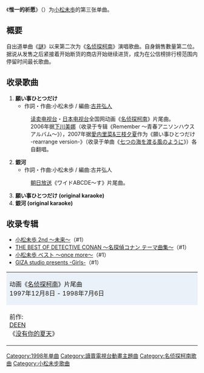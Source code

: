 {{unreferenced|time=2011-11-05T18:17:00+00:00}}
{{Infobox Single 
| Name           = 惟一的祈愿<br/>{{lang|ja|願い事ひとつだけ}}
| Artist         = [[小松未歩|小松未歩]]
| Album          = [[小松未歩_2nd_〜未来〜|小松未歩 2nd 〜未来〜]]
| A-side         = 
| B-side         = 銀河
| Released       = 1998年1月14日
| Format         = 
| Recorded       = 1997年
| Genre          = [[J-POP|J-POP]] 
| Length         = 18分13秒
| Label          = Amemura O-town Record
| Writer         =  
| Producer       = ROCKAKU
| Certification  = 
| Chart position = *周间最高位8位（[[Oricon公信榜|Oricon]]）
*1998年度年间81位（Oricon） 
| Last single  = [[闪耀星晨|闪耀星晨]]<br />（1997年）
| This single    = '''願い事ひとつだけ''' <br />（1998年）
| Next single    = [[anybody's_game|anybody's game]]<br />（1998年） 
| Misc           = 
}}
《'''惟一的祈愿'''》（{{lang-ja|'''願い事ひとつだけ'''}}）为[[小松未歩|小松未歩]]的第三张单曲。

== 概要 ==
自出道单曲《[[谜_(单曲)|謎]]》以来第二次为《[[名侦探柯南_(动画)|名侦探柯南]]》演唱歌曲。自身銷售數量第二位。据说从发售之后紧接着开始断货的商店开始继续进货，成为在公信榜排行榜范围内停留时间最长歌曲。

== 收录歌曲 ==
#'''願い事ひとつだけ'''
#*作詞・作曲:小松未歩 / 編曲:[[古井弘人|古井弘人]]
#:[[读卖电视台|读卖电视台]]・[[日本电视台|日本电视台]]全国网动画《[[名侦探柯南_(动画)|名侦探柯南]]》片尾曲。
#:2006年据[[下川美娜|下川美娜]]（收录于专辑《Remember 〜青春アニソンハウスアルバム〜》），2007年据[[愛内里菜&三枝夕夏|愛内里菜&三枝夕夏]]作为《願い事ひとつだけ -rearrange version-》（收录于单曲《[[宛如横渡七海的风|七つの海を渡る風のように]]》）各自翻唱。
#'''銀河'''
#*作詞・作曲:小松未歩 / 編曲:古井弘人
#:[[朝日放送|朝日放送]]《ワイドABCDE〜す》片尾曲。
#'''願い事ひとつだけ (original karaoke)'''
#'''銀河 (original karaoke)'''

== 收录专辑 ==
*[[小松未歩_2nd_〜未来〜|小松未歩 2nd 〜未来〜]]（#1）
*[[THE_BEST_OF_DETECTIVE_CONAN_〜名探偵コナン_テーマ曲集〜|THE BEST OF DETECTIVE CONAN 〜名探偵コナン テーマ曲集〜]]（#1）
*[[小松未歩_ベスト_〜once_more〜|小松未歩 ベスト 〜once more〜]]（#1）
*[[GIZA_studio_presents_-Girls-|GIZA studio presents -Girls-]]（#1）

{| border="2" cellspacing="0" style="margin-left: auto; margin-right: auto;"
|- style="text-align: center;"
|colspan="3" style="background-color: #EBF1F9;"| 动画《[[名侦探柯南_(动画)|名侦探柯南]]》片尾曲<br />1997年12月8日 - 1998年7月6日
|- style="text-align: center; font-size: smaller;"
| style="width: 30%;"|前作:<br />[[DEEN|DEEN]]<br />《[[没有你的夏天|没有你的夏天]]》
| style="width: 40%;"|[[小松未歩|小松未歩]]<br />《'''唯一的祈愿'''》
| style="width: 30%;"|次作:<br />小松未歩<br />《[[如履薄冰|如履薄冰]]》
|}

{{小松未歩}}
{{名侦探柯南}}

{{DEFAULTSORT:Negai Goto Hitotsu dake}}
[[Category:1998年单曲|Category:1998年单曲]]
[[Category:讀賣電視台動畫主題曲|Category:讀賣電視台動畫主題曲]]
[[Category:名侦探柯南歌曲|Category:名侦探柯南歌曲]]
[[Category:小松未步歌曲|Category:小松未步歌曲]]